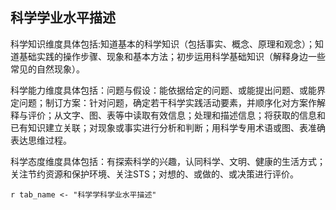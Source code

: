 <!-- chapter description -->
\mytext

## 科学学业水平描述


科学知识维度具体包括:知道基本的科学知识（包括事实、概念、原理和观念）；知道基础实践的操作步骤、现象和基本方法；初步运用科学基础知识（解释身边一些常见的自然现象）。

科学能力维度具体包括：问题与假设：能依据给定的问题、或能提出问题、或能界定问题；制订方案：针对问题，确定若干科学实践活动要素，并顺序化对方案作解释与评价；从文字、图、表等中读取有效信息；处理和描述信息；将获取的信息和已有知识建立关联；对现象或事实进行分析和判断；用科学专用术语或图、表准确表达思维过程。

科学态度维度具体包括：有探索科学的兴趣，认同科学、文明、健康的生活方式；关注节约资源和保护环境、关注STS；对想的、或做的、或决策进行评价。


`r tab_name <- "科学学科学业水平描述" `

\begin{itshape}
\mytable
\begin{longtable}{|c|c|p{12cm}|}
\caption{`r tab_name`} \label{tab: `r tab_name`} \\  

\hline
考查维度 & 水平 & \makecell[c]{水平描述} \\  \hline

\multirow{12}{*}{科学知识} & \multirow{3}{*}{A} & $\star$ 能对常见的科学事实、现象、科学过程做出描述；  \\  
 & & $\star$ 能在新情境中，正确辨认其中所含的基本科学事实和观念,寻找、发现和使用科学概念和原理； \\  
 & & $\star$ 能把握知识的内在逻辑关系，并在问题情境中简单地运用。 \\  \cline{2-3}

 & \multirow{3}{*}{B} & $\star$ 能说出常见的科学事实、术语或概念；\\
 & & $\star$ 能在熟悉的情境中，正确辨认其中所含的基本科学事实和观念，使用科学概念和原理； \\
 & & $\star$ 能把握知识之间的联系。 \\ \cline{2-3}

 & \multirow{3}{*}{C} & $\star$ 能回忆和再认基本的科学知识；\\
 & & $\star$ 能识别常见的科学现象，能辨认事实或证据； \\
 & & $\star$ 能描述常见的科学现象的基本特征。 \\ \cline{2-3}

 & \multirow{3}{*}{D} & $\star$ 不能回忆和再认基本的科学知识； \\
 & & $\star$ 不能识别常见的科学现象，不能辨认事实或证据； \\
 & & $\star$ 不能描述常见的科学现象的基本特征。\\ \hline

& \multirow{3}{*}{A} & $\star$ 能界定问题，确定若干科学实践活动具体方法的关键因素，或对上述具体方法进行总结和修正； \\
 & & $\star$ 能运用仪器的组合获取证据，或有针对地筛选所给情境中的相关信息；能进行系统的观察、比较和测量，数据准确；能综合运用不同的表达方式，清晰有效地得出结论、提出建议或作出决策； \\
 & & $\star$ 能在新情境中获取多种证据支持假设；能运用证据说明科学结论或解释生活和社会中的问题。 \\ \cline{2-3}

\multirow{9}{*}{科学能力}  & \multirow{3}{*}{B} & $\star$ 能提出问题，确定科学实践活动各要素的具体方法及上述要素和方法的顺序； \\
 & & $\star$ 能运用简单的仪器获取证据，或有选择地在所给情境中获取有关信息、检查观察是否客观；能运用文字、图表等进行表达；\\
 & & $\star$ 能用某一个适当的证据支持假设；能运用证据形成（归纳或猜测）科学结论。 \\ \cline{2-3}

 & \multirow{3}{*}{C} & $\star$ 能依据问题，确定若干科学实践活动的要素及其顺序; \\
 & & $\star$ 能运用感官及工具获取证据；能在所给情境中获取相关信息；能完成对实验现象的观察和比较；能运用文字进行表达；\\
 & & $\star$ 能辨别证据是否支持假设；能运用证据描述科学现象或概念。 \\  \cline{2-3}

 & \multirow{3}{*}{D} & $\star$ 不能从所给情境中发现问题，或无法正确依据问题确定常见的科学实践活动的要素，或错误判断要素； \\
 & & $\star$ 不能在所给资料中选择正确的证据，或证据关联度不大；不能在间接证据中获取或记录有效信息；不能清晰表达和交流； \\
 & & $\star$ 证据与假设之间的关联不明确，无法正确判断或描述科学概念。 \\ \hline

\multirow{12}{*}{\makecell[c]{科学态度}} & \multirow{3}{*}{A} & $\star$ 在解决问题的过程中，表现出求实求真的精神； \\
 & & $\star$ 有实践科学文明的生活方式的行动习惯，有参与保护自然资源和环境的习惯； \\
 & & $\star$ 乐于参与社会有关的科学决策，并表现出创新意识。 \\ \cline{2-3}

 & \multirow{3}{*}{B} & $\star$ 有参与求实求真实践的意愿； \\
 & & $\star$ 有实践科学文明的生活方式的意愿，有参与保护自然资源和环境的意愿； \\
 & & $\star$ 有参与社会有关的科学决策的意愿。 \\ \cline{2-3}

 & \multirow{3}{*}{C} & $\star$ 认同求实求真的做法；\\
 & & $\star$ 赞同科学文明的生活方式，有保护自然资源和环境的意识； \\
 & & $\star$ 对与社会有关的科学决策表示出关心。\\ \cline{2-3}

 & \multirow{3}{*}{D} & $\star$ 不愿意参与科学实践活动，不在乎求实求真的做法； \\
 & & $\star$ 对科学文明的生活方式表现出无所谓，缺乏保护自然资源和环境意识； \\
 & & $\star$ 对与社会有关的科学决策不关心。 \\ \hline

\end{longtable}
\end{itshape}


<!-- end of chapter description -->

